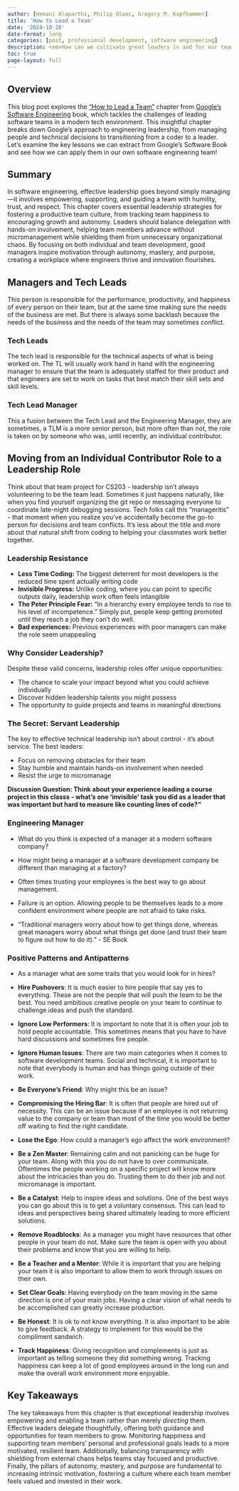 ```yaml
---
author: [Hemani Alaparthi, Philip Olwoc, Gregory M. Kapfhammer]
title: 'How to Lead a Team'
date: '2024-10-26'
date-format: long
categories: [post, professional development, software engineering]
description: <em>How can we cultivate great leaders in and for our team?</em>
toc: true
page-layout: full
---
```


## Overview

This blog post explores the ["How to Lead a Team"](https://abseil.io/resources/swe-book/html/ch05.html) chapter from [Google's Software Engineering](https://abseil.io/resources/swe-book) book, which tackles the challenges of leading software teams in a modern tech environment. This insightful chapter breaks down Google's approach to engineering leadership, from managing people and technical decisions to transitioning from a coder to a leader. Let's examine the key lessons we can extract from Google's Software Book and see how we can apply them in our own software engineering team!


## Summary

In software engineering, effective leadership goes beyond simply managing—it involves empowering, supporting, and guiding a team with humility, trust, and respect. This chapter covers essential leadership strategies for fostering a productive team culture, from tracking team happiness to encouraging growth and autonomy. Leaders should balance delegation with hands-on involvement, helping team members advance without micromanagement while shielding them from unnecessary organizational chaos. By focusing on both individual and team development, good managers inspire motivation through autonomy, mastery, and purpose, creating a workplace where engineers thrive and innovation flourishes.


## Managers and Tech Leads
This person is responsible for the performance, productivity, and happiness of every person on their team, but at the same time making sure the needs of the business are met. But there is always some backlash because the needs of the business and the needs of the team may sometimes conflict. 

### Tech Leads
The tech lead is responsible for the technical aspects of what is being worked on. The TL will usually work hand in hand with the engineering manager to ensure that the team is adequately staffed for their product and that engineers are set to work on tasks that best match their skill sets and skill levels.

### Tech Lead Manager 
This a fusion between the Tech Lead and the Engineering Manager, they are sometimes, a TLM is a more senior person, but more often than not, the role is taken on by someone who was, until recently, an individual contributor. 


## Moving from an Individual Contributor Role to a Leadership Role

Think about that team project for CS203 - leadership isn't always volunteering to be the team lead. Sometimes it just happens naturally, like when you find yourself organizing the git repo or messaging everyone to coordinate late-night debugging sessions. Tech folks call this "manageritis" - that moment when you realize you've accidentally become the go-to person for decisions and team conflicts. It's less about the title and more about that natural shift from coding to helping your classmates work better together.

### Leadership Resistance

- **Less Time Coding:** The biggest deterrent for most developers is the reduced time spent actually writing code
- **Invisible Progress:** Unlike coding, where you can point to specific outputs daily, leadership work often feels intangible
- **The Peter Principle Fear:** "In a hierarchy every employee tends to rise to his level of incompetence." Simply put, people keep getting promoted until they reach a job they can't do well.
- **Bad experiences:**  Previous experiences with poor managers can make the role seem unappealing

### Why Consider Leadership?

Despite these valid concerns, leadership roles offer unique opportunities:

- The chance to scale your impact beyond what you could achieve individually
- Discover hidden leadership talents you might possess
- The opportunity to guide projects and teams in meaningful directions

### The Secret: Servant Leadership

The key to effective technical leadership isn't about control - it's about service. The best leaders:

- Focus on removing obstacles for their team
- Stay humble and maintain hands-on involvement when needed
- Resist the urge to micromanage

**Discussion Question: Think about your experience leading a course project in this classs - what's one 'invisible' task you did as a leader that was important but hard to measure like counting lines of code?"**

### Engineering Manager
- What do you think is expected of a manager at a modern software company?

- How might being a manager at a 
software development company be different than managing at a factory?

- Often times trusting your employees is the best way to go about management.

- Failure is an option. Allowing people to be themselves leads to a more confident environment where people are not afraid to take risks.

- "Traditional managers worry about how to get things done, whereas great managers worry about what things get done (and trust their team to figure out how to do it)." - SE Book

### Positive Patterns and Antipatterns
- As a manager what are some traits that you would look for in hires?

- **Hire Pushovers**: It is much easier to hire people that say yes to everything. These are not the people that will push the team to be the best. You need ambitious creative people on your team to continue to challenge ideas and push the standard. 

- **Ignore Low Performers**:
It is important to note that it is often your job to hold people accountable. This sometimes means that you have to have hard discussions and sometimes fire people.

- **Ignore Human Issues**:
There are two main categories when it comes to software development teams. Social and technical, it is important to note that everybody is human and has things going outside of their work. 

- **Be Everyone's Friend**:
Why might this be an issue?

- **Compromising the Hiring Bar**:
It is often that people are hired out of necessity. This can be an issue because if an employee is not returning value to the company or team than most of the time you would be better off waiting to find the right candidate.

- **Lose the Ego**:
How could a manager's ego affect the work environment?

- **Be a Zen Master**:
Remaining calm and not panicking can be huge for your team. Along with this you do not have to over communicate. Oftentimes the people working on a specific project will know more about the intricacies than you do. Trusting them to do their job and not micromanage is important.

- **Be a Catalyst**:
Help to inspire ideas and solutions. One of the best ways you can go about this is to get a voluntary consensus. This can lead to ideas and perspectives being shared ultimately leading to more efficient solutions. 

- **Remove Roadblocks**:
As a manager you might have resources that other people in your team do not. Make sure the team is open with you about their problems and know that you are willing to help.

- **Be a Teacher and a Mentor**:
While it is important that you are helping your team it is also important to allow them to work through issues on their own. 

- **Set Clear Goals**:
Having everybody on the team moving in the same direction is one of your main jobs. Having a clear vision of what needs to be accomplished can greatly increase production.

- **Be Honest**:
It is ok to not know everything. It is also important to be able to give feedback. A strategy to implement for this would be the compliment sandwich.

- **Track Happiness**:
Giving recognition and complements is just as important as telling someone they did something wrong. Tracking happiness can keep a lot of good employees around in the long run and make the overall work environment more enjoyable. 

## Key Takeaways

The key takeaways from this chapter is that exceptional leadership involves empowering and enabling a team rather than merely _directing_ them. Effective leaders delegate thoughtfully, offering both guidance and opportunities for team members to grow. Monitoring happiness and supporting team members’ personal and professional goals leads to a more motivated, resilient team. Additionally, balancing transparency with shielding from external chaos helps teams stay focused and productive. Finally, the pillars of autonomy, mastery, and purpose are fundamental to increasing intrinsic motivation, fostering a culture where each team member feels valued and invested in their work.
